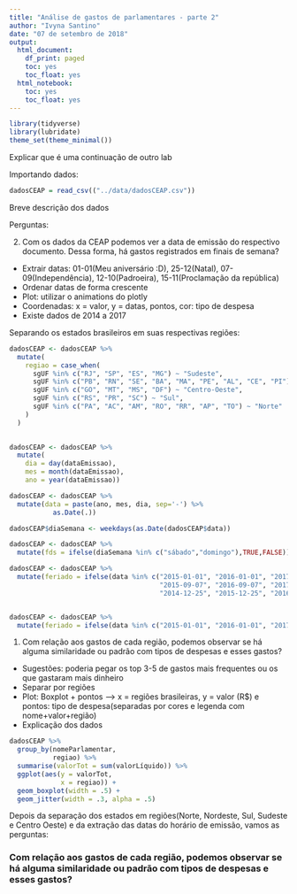 ```yaml
---
title: "Análise de gastos de parlamentares - parte 2"
author: "Ivyna Santino"
date: "07 de setembro de 2018"
output:
  html_document:
    df_print: paged
    toc: yes
    toc_float: yes
  html_notebook:
    toc: yes
    toc_float: yes
---
```


```r
library(tidyverse)
library(lubridate)
theme_set(theme_minimal())
```

Explicar que é uma continuação de outro lab

Importando dados:
```r
dadosCEAP = read_csv(("../data/dadosCEAP.csv"))

```

Breve descrição dos dados

Perguntas:

2. Com os dados da CEAP podemos ver a data de emissão do respectivo documento. Dessa forma, há gastos registrados em finais de semana?
* Extrair datas: 01-01(Meu aniversário :D), 25-12(Natal), 07-09(Independência), 12-10(Padroeira), 15-11(Proclamação da república)
* Ordenar datas de forma crescente
* Plot: utilizar o animations do plotly
* Coordenadas: x = valor, y = datas, pontos, cor: tipo de despesa
* Existe dados de 2014 a 2017

Separando os estados brasileiros em suas respectivas regiões:

```r
dadosCEAP <- dadosCEAP %>% 
  mutate(
    regiao = case_when(
      sgUF %in% c("RJ", "SP", "ES", "MG") ~ "Sudeste",
      sgUF %in% c("PB", "RN", "SE", "BA", "MA", "PE", "AL", "CE", "PI") ~ "Nordeste",
      sgUF %in% c("GO", "MT", "MS", "DF") ~ "Centro-Oeste",
      sgUF %in% c("RS", "PR", "SC") ~ "Sul",
      sgUF %in% c("PA", "AC", "AM", "RO", "RR", "AP", "TO") ~ "Norte"
    )
  )
  
```


```r
dadosCEAP <- dadosCEAP %>% 
  mutate(
    dia = day(dataEmissao),
    mes = month(dataEmissao),
    ano = year(dataEmissao))

dadosCEAP <- dadosCEAP %>% 
  mutate(data = paste(ano, mes, dia, sep='-') %>% 
           as.Date(.))

dadosCEAP$diaSemana <- weekdays(as.Date(dadosCEAP$data))

dadosCEAP <- dadosCEAP %>%
  mutate(fds = ifelse(diaSemana %in% c("sábado","domingo"),TRUE,FALSE))

```


```r
dadosCEAP <- dadosCEAP %>% 
  mutate(feriado = ifelse(data %in% c("2015-01-01", "2016-01-01", "2017-01-01",
                                      "2015-09-07", "2016-09-07", "2017-09-07",
                                      "2014-12-25", "2015-12-25", "2016-12-25"), TRUE, FALSE))


dadosCEAP <- dadosCEAP %>% 
  mutate(feriado = ifelse(data %in% c("2015-01-01", "2016-01-01", "2017-01-01"), TRUE, FALSE))


```

1. Com relação aos gastos de cada região, podemos observar se há alguma similaridade ou padrão com tipos de despesas e esses gastos?
* Sugestões: poderia pegar os top 3-5 de gastos mais frequentes ou os que gastaram mais dinheiro
* Separar por regiões
* Plot: Boxplot + pontos --> x = regiões brasileiras, y = valor (R$) e pontos: tipo de despesa(separadas por cores e legenda com nome+valor+região)
* Explicação dos dados

```r
dadosCEAP %>% 
  group_by(nomeParlamentar,
           regiao) %>% 
  summarise(valorTot = sum(valorLíquido)) %>% 
  ggplot(aes(y = valorTot,
             x = regiao)) +
  geom_boxplot(width = .5) +
  geom_jitter(width = .3, alpha = .5)

```




Depois da separação dos estados em regiões(Norte, Nordeste, Sul, Sudeste e Centro Oeste) e da extração das datas do horário de emissão, vamos as perguntas:

### Com relação aos gastos de cada região, podemos observar se há alguma similaridade ou padrão com tipos de despesas e esses gastos?

